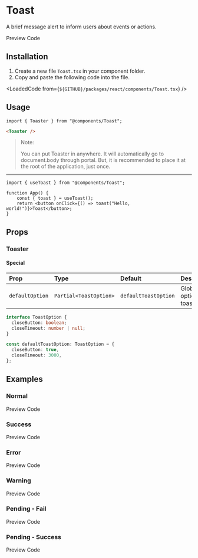 
# Toast
A brief message alert to inform users about events or actions.

<TabProvider defaultName="preview">
    <TabList>
        <TabTrigger name="preview">Preview</TabTrigger>
        <TabTrigger name="code">Code</TabTrigger>
    </TabList>
    <TabContent name="preview">
        <Story layout="centered">
            <ToastDemo />
        </Story>
    </TabContent>
    <TabContent name="code">
        <LoadedCode from={`${GITHUB}/packages/react/src/docs/components/ToastBlocks/Preview.tsx`} />
    </TabContent>
</TabProvider>

## Installation

1. Create a new file `Toast.tsx` in your component folder.
2. Copy and paste the following code into the file.

<LoadedCode from={`${GITHUB}/packages/react/components/Toast.tsx`} />

## Usage

```tsx
import { Toaster } from "@components/Toast";
```

```html
<Toaster />
```

> Note:
> 
> You can put Toaster in anywhere. It will automatically go to document.body through portal.
> But, it is recommended to place it at the root of the application, just once.

---

```tsx
import { useToast } from "@components/Toast";

function App() {
    const { toast } = useToast();
    return <button onClick={() => toast("Hello, world!")}>Toast</button>;
}
```

## Props

### Toaster

#### Special

| Prop            | Type                   | Default              | Description               |
|:----------------|:-----------------------|:---------------------|:--------------------------|
| `defaultOption` | `Partial<ToastOption>` | `defaultToastOption` | Global options for toast. |

```ts
interface ToastOption {
  closeButton: boolean;
  closeTimeout: number | null;
}

const defaultToastOption: ToastOption = {
  closeButton: true,
  closeTimeout: 3000,
};
```

## Examples

### Normal

<TabProvider defaultName="preview">
    <TabList>
        <TabTrigger name="preview">Preview</TabTrigger>
        <TabTrigger name="code">Code</TabTrigger>
    </TabList>
    <TabContent name="preview">
        <Story layout="centered">
            <Examples.Normal />
        </Story>
    </TabContent>
    <TabContent name="code">
        <LoadedCode from={`${GITHUB}/packages/react/src/docs/components/ToastBlocks/Preview.tsx`} />
    </TabContent>
</TabProvider>

### Success

<TabProvider defaultName="preview">
    <TabList>
        <TabTrigger name="preview">Preview</TabTrigger>
        <TabTrigger name="code">Code</TabTrigger>
    </TabList>
    <TabContent name="preview">
        <Story layout="centered">
            <Examples.Success />
        </Story>
    </TabContent>
    <TabContent name="code">
        <LoadedCode from={`${GITHUB}/packages/react/src/docs/components/ToastBlocks/Preview.tsx`} />
    </TabContent>
</TabProvider>

### Error

<TabProvider defaultName="preview">
    <TabList>
        <TabTrigger name="preview">Preview</TabTrigger>
        <TabTrigger name="code">Code</TabTrigger>
    </TabList>
    <TabContent name="preview">
        <Story layout="centered">
            <Examples.Error />
        </Story>
    </TabContent>
    <TabContent name="code">
        <LoadedCode from={`${GITHUB}/packages/react/src/docs/components/ToastBlocks/Preview.tsx`} />
    </TabContent>
</TabProvider>

### Warning

<TabProvider defaultName="preview">
    <TabList>
        <TabTrigger name="preview">Preview</TabTrigger>
        <TabTrigger name="code">Code</TabTrigger>
    </TabList>
    <TabContent name="preview">
        <Story layout="centered">
            <Examples.Warning />
        </Story>
    </TabContent>
    <TabContent name="code">
        <LoadedCode from={`${GITHUB}/packages/react/src/docs/components/ToastBlocks/Preview.tsx`} />
    </TabContent>
</TabProvider>

### Pending - Fail

<TabProvider defaultName="preview">
    <TabList>
        <TabTrigger name="preview">Preview</TabTrigger>
        <TabTrigger name="code">Code</TabTrigger>
    </TabList>
    <TabContent name="preview">
        <Story layout="centered">
            <Examples.PendingFail />
        </Story>
    </TabContent>
    <TabContent name="code">
        <LoadedCode from={`${GITHUB}/packages/react/src/docs/components/ToastBlocks/Preview.tsx`} />
    </TabContent>
</TabProvider>

### Pending - Success

<TabProvider defaultName="preview">
    <TabList>
        <TabTrigger name="preview">Preview</TabTrigger>
        <TabTrigger name="code">Code</TabTrigger>
    </TabList>
    <TabContent name="preview">
        <Story layout="centered">
            <Examples.PendingSuccess />
        </Story>
    </TabContent>
    <TabContent name="code">
        <LoadedCode from={`${GITHUB}/packages/react/src/docs/components/ToastBlocks/Preview.tsx`} />
    </TabContent>
</TabProvider>